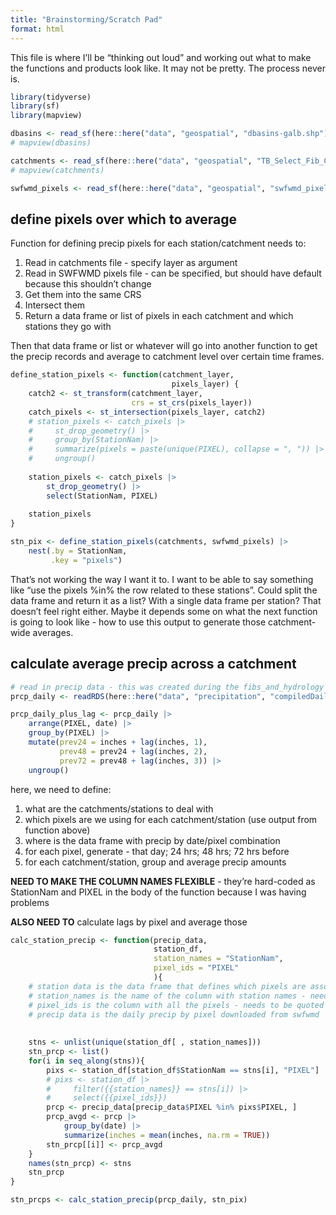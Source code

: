 ```yaml
---
title: "Brainstorming/Scratch Pad"
format: html
---
```


This file is where I'll be "thinking out loud" and working out what to make the functions and products look like. It may not be pretty. The process never is.   

```r
library(tidyverse)
library(sf)
library(mapview)
```

```r
dbasins <- read_sf(here::here("data", "geospatial", "dbasins-galb.shp"))
# mapview(dbasins)
```

```r
catchments <- read_sf(here::here("data", "geospatial", "TB_Select_Fib_Catchments_Dissolved.shp"))
# mapview(catchments)
```

```r
swfwmd_pixels <- read_sf(here::here("data", "geospatial", "swfwmd_pixel_2_utm_m_83.shp"))
```

## define pixels over which to average  

Function for defining precip pixels for each station/catchment needs to:  

1.  Read in catchments file - specify layer as argument  
2.  Read in SWFWMD pixels file - can be specified, but should have default because this shouldn't change  
3.  Get them into the same CRS  
4.  Intersect them  
5.  Return a data frame or list of pixels in each catchment and which stations they go with    


Then that data frame or list or whatever will go into another function to get the precip records and average to catchment level over certain time frames.

```r
define_station_pixels <- function(catchment_layer,
                                    pixels_layer) {
    catch2 <- st_transform(catchment_layer,
                           crs = st_crs(pixels_layer))
    catch_pixels <- st_intersection(pixels_layer, catch2)
    # station_pixels <- catch_pixels |> 
    #     st_drop_geometry() |> 
    #     group_by(StationNam) |> 
    #     summarize(pixels = paste(unique(PIXEL), collapse = ", ")) |> 
    #     ungroup()
    
    station_pixels <- catch_pixels |> 
        st_drop_geometry() |> 
        select(StationNam, PIXEL)
    
    station_pixels
}
```

```r
stn_pix <- define_station_pixels(catchments, swfwmd_pixels) |> 
    nest(.by = StationNam,
         .key = "pixels")
```

That's not working the way I want it to. I want to be able to say something like "use the pixels %in% the row related to these stations".  Could split the data frame and return it as a list? With a single data frame per station? That doesn't feel right either.  Maybe it depends some on what the next function is going to look like - how to use this output to generate those catchment-wide averages.  

  
## calculate average precip across a catchment  

```r
# read in precip data - this was created during the fibs_and_hydrology part of the project
prcp_daily <- readRDS(here::here("data", "precipitation", "compiledDailyRainfall.rds"))

prcp_daily_plus_lag <- prcp_daily |> 
    arrange(PIXEL, date) |> 
    group_by(PIXEL) |> 
    mutate(prev24 = inches + lag(inches, 1),
           prev48 = prev24 + lag(inches, 2),
           prev72 = prev48 + lag(inches, 3)) |> 
    ungroup()

```


here, we need to define:  

1.  what are the catchments/stations to deal with  
2.  which pixels are we using for each catchment/station (use output from function above)  
3.  where is the data frame with precip by date/pixel combination  
4.  for each pixel, generate - that day; 24 hrs; 48 hrs; 72 hrs before  
5.  for each catchment/station, group and average precip amounts  

**NEED TO MAKE THE COLUMN NAMES FLEXIBLE**  - they're hard-coded as StationNam and PIXEL in the body of the function because I was having problems  

**ALSO NEED TO** calculate lags by pixel and average those  

```r
calc_station_precip <- function(precip_data,
                                station_df,
                                station_names = "StationNam",
                                pixel_ids = "PIXEL"
                                ){
    # station data is the data frame that defines which pixels are associated with each given station  
    # station_names is the name of the column with station names - needs to be quoted
    # pixel_ids is the column with all the pixels - needs to be quoted
    # precip data is the daily precip by pixel downloaded from swfwmd
    
    
    stns <- unlist(unique(station_df[ , station_names]))
    stn_prcp <- list()
    for(i in seq_along(stns)){
        pixs <- station_df[station_df$StationNam == stns[i], "PIXEL"]
        # pixs <- station_df |> 
        #     filter({{station_names}} == stns[i]) |> 
        #     select({{pixel_ids}})
        prcp <- precip_data[precip_data$PIXEL %in% pixs$PIXEL, ]
        prcp_avgd <- prcp |> 
            group_by(date) |> 
            summarize(inches = mean(inches, na.rm = TRUE))
        stn_prcp[[i]] <- prcp_avgd
    }
    names(stn_prcp) <- stns
    stn_prcp
}
```

```r
stn_prcps <- calc_station_precip(prcp_daily, stn_pix)
```

